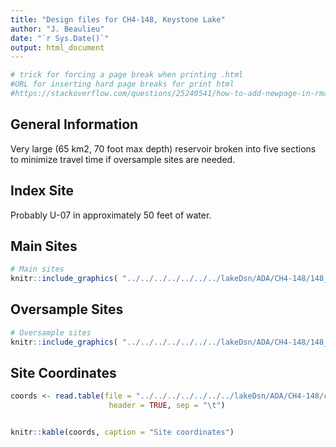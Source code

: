 ```yaml
---
title: "Design files for CH4-148, Keystone Lake"
author: "J. Beaulieu"
date: "`r Sys.Date()`"
output: html_document
---
```


```r
# trick for forcing a page break when printing .html
#URL for inserting hard page breaks for print html
#https://stackoverflow.com/questions/25240541/how-to-add-newpage-in-rmarkdown-in-a-smart-way
```
## General Information
Very large (65 km2, 70 foot max depth) reservoir broken into five sections to minimize travel time if oversample sites are needed.  

## Index Site
Probably U-07 in approximately 50 feet of water.

## Main Sites
```r
# Main sites
knitr::include_graphics( "../../../../../../../lakeDsn/ADA/CH4-148/148_Main.png")
```
<P style="page-break-before: always">
  
  

## Oversample Sites
```r
# Oversample sites
knitr::include_graphics( "../../../../../../../lakeDsn/ADA/CH4-148/148_Over.png")
```

<P style="page-break-before: always">
## Site Coordinates
```r

coords <- read.table(file = "../../../../../../../lakeDsn/ADA/CH4-148/ch4_148Sites.txt",
                      header = TRUE, sep = "\t")


knitr::kable(coords, caption = "Site coordinates")
```